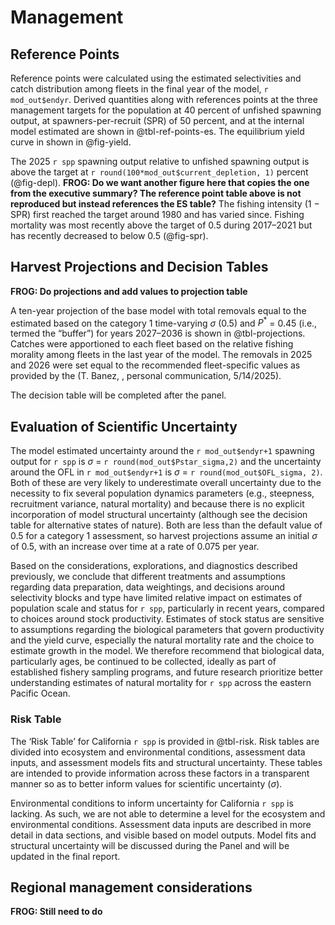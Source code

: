 # Management 

## Reference Points

Reference points were calculated using the estimated selectivities and catch distribution among fleets in the final year of the model, `r mod_out$endyr`. Derived quantities along with references points at the three management targets for the population at 40 percent of unfished spawning output, at spawners-per-recruit (SPR) of 50 percent, and at the internal model estimated \gls{msy} are shown in @tbl-ref-points-es. The equilibrium yield curve in shown in @fig-yield.   

The 2025 `r spp` spawning output relative to unfished spawning output is above the target at `r round(100*mod_out$current_depletion, 1)` percent (@fig-depl). **FROG: Do we want another figure here that copies the one from the executive summary? The reference point table above is not reproduced but instead references the ES table?** The fishing intensity (1 − SPR) first reached the target around 1980 and has varied since. Fishing mortality was most recently above the target of 0.5 during 2017--2021 but has recently decreased to below 0.5 (@fig-spr).

## Harvest Projections and Decision Tables

**FROG: Do projections and add values to projection table**

A ten-year projection of the base model with total removals equal to the estimated \gls{acl} based on the category 1 time-varying $\sigma$ (0.5) and $P^*$ = 0.45 (i.e., termed the "buffer") for years 2027--2036 is shown in @tbl-projections. Catches were apportioned to each fleet based on the relative fishing morality among fleets in the last year of the model. The removals in 2025 and 2026 were set equal to the recommended fleet-specific values as provided by the \gls{gmt} (T. Banez, \gls{cdfw}, personal communication, 5/14/2025). 

The decision table will be completed after the \gls{star} panel.


## Evaluation of Scientific Uncertainty

The model estimated uncertainty around the `r mod_out$endyr+1` spawning output for `r spp` is $\sigma$ = `r round(mod_out$Pstar_sigma,2)` and the uncertainty around the OFL in `r mod_out$endyr+1` is $\sigma$ = `r round(mod_out$OFL_sigma, 2)`. Both of these are very likely to underestimate overall uncertainty due to the necessity to fix several population dynamics parameters (e.g., steepness, recruitment variance, natural mortality) and because there is no explicit incorporation of model structural uncertainty (although see the decision table for alternative states of nature). Both are less than the default \gls{ssc} value of 0.5 for a category 1 assessment, so harvest projections assume an initial $\sigma$ of 0.5, with an increase over time at a rate of 0.075 per year.

Based on the considerations, explorations, and diagnostics described previously, we conclude that different treatments and assumptions regarding data preparation, data weightings, and decisions around selectivity blocks and type have limited relative impact on estimates of population scale and status for `r spp`, particularly in recent years, compared to choices around stock productivity. Estimates of stock status are sensitive to assumptions regarding the biological parameters that govern productivity and the yield curve, especially the natural mortality rate and the choice to estimate growth in the model. We therefore recommend that biological data, particularly ages, be continued to be collected, ideally as part of established fishery sampling programs, and future research prioritize better understanding estimates of natural mortality for `r spp` across the eastern Pacific Ocean.


### Risk Table

The ‘Risk Table’ for California `r spp` is provided in @tbl-risk. Risk tables are divided into ecosystem and environmental conditions, assessment data inputs, and assessment models fits and structural uncertainty. These tables are intended to provide information across these factors in a transparent manner so as to better inform values for scientific uncertainty ($\sigma$).

Environmental conditions to inform uncertainty for California `r spp` is lacking. As such, we are not able to determine a level for the ecosystem and environmental conditions. Assessment data inputs are described in more detail in data sections, and visible based on model outputs. Model fits and structural uncertainty will be discussed during the \gls{star} Panel and will be updated in the final report. 


## Regional management considerations

**FROG: Still need to do**